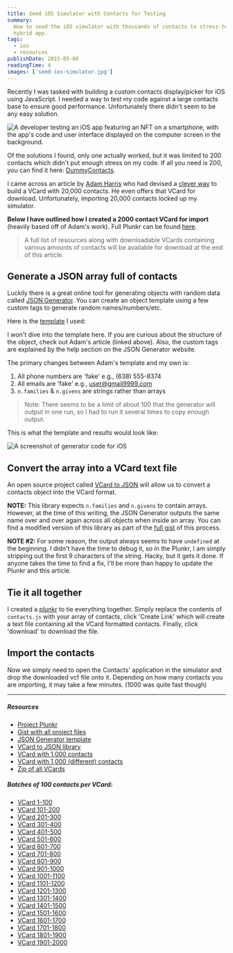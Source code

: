 ```yaml
---
title: Seed iOS Simulator with Contacts for Testing
summary:
  How to seed the iOS simulator with thousands of contacts to stress-test your
  hybrid app.
tags:
  - ios
  - resources
publishDate: 2015-05-08
readingTime: 4
images: ['seed-ios-simulator.jpg']
---
```


Recently I was tasked with building a custom contacts display/picker for iOS
using JavaScript. I needed a way to test my code against a large contacts base
to ensure good performance. Unfortunately there didn't seem to be any easy
solution.

![A developer testing an iOS app featuring an NFT on a smartphone, with the app's code and user interface displayed on the computer screen in the background.](seed-ios-simulator.jpg)

Of the solutions I found, only one actually worked, but it was limited to 200
contacts which didn't put enough stress on my code. If all you need is 200, you
can find it here: [DummyContacts][dummy].

I came across an article by [Adam Harris][adam] who had devised a [clever
way][20000] to build a VCard with 20,000 contacts. He even offers that VCard for
download. Unfortunately, importing 20,000 contacts locked up my simulator.

**Below I have outlined how I created a 2000 contact VCard for import** (heavily
based off of Adam's work). Full Plunkr can be found [here][plunkr].

> A full list of resources along with downloadable VCards containing various
> amounts of contacts will be available for download at the end of this article.

## Generate a JSON array full of contacts

Luckily there is a great online tool for generating objects with random data
called [JSON Generator][json]. You can create an object template using a few
custom tags to generate random names/numbers/etc.

Here is the [template][template] I used:

<script src="https://gist.github.com/benjamincharity/c295aea01a74b036fec0.js"></script>

I won't dive into the template here. If you are curious about the structure of
the object, check out Adam's article (linked above). Also, the custom tags are
explained by the help section on the JSON Generator website.

The primary changes between Adam's template and my own is:

1. All phone numbers are 'fake' e.g., (638) 555-8374
2. All emails are 'fake' e.g., user@gmail9999.com
3. `n.families` & `n.givens` are strings rather than arrays

> Note: There seems to be a limit of about 100 that the generator will output in
> one run, so I had to run it several times to copy enough output.

This is what the template and results would look like:

![A screenshot of generator code for iOS](generatorExample_ta2kup.png)

## Convert the array into a VCard text file

An open source project called [VCard to JSON][vcard] will allow us to convert a
contacts object into the VCard format.

**NOTE:** This library expects `n.families` and `n.givens` to contain arrays.
However, at the time of this writing, the JSON Generator outputs the same name
over and over again across all objects when inside an array. You can find a
modified version of this library as part of the [full gist][fullGist] of this
process.

**NOTE #2:** For some reason, the output always seems to have `undefined` at the
beginning. I didn't have the time to debug it, so in the Plunkr, I am simply
stripping out the first 9 characters of the string. Hacky, but it gets it done.
If anyone takes the time to find a fix, I'll be more than happy to update the
Plunkr and this article.

## Tie it all together

I created a [plunkr][plunkr] to tie everything together. Simply replace the
contents of `contacts.js` with your array of contacts, click 'Create Link' which
will create a text file containing all the VCard formatted contacts. Finally,
click 'download' to download the file.

## Import the contacts

Now we simply need to open the Contacts' application in the simulator and drop
the downloaded vcf file onto it. Depending on how many contacts you are
importing, it may take a few minutes. (1000 was quite fast though)

---

##### Resources

- [Project Plunkr][plunkr]
- [Gist with all project files][fullGist]
- [JSON Generator template][template]
- [VCard to JSON library][vcard]
- [VCard with 1,000 contacts](https://cdn.benjamincharity.com/vcards/contacts0-1000.vcf)
- [VCard with 1,000 (different) contacts](https://cdn.benjamincharity.com/vcards/contacts1000-2000.vcf)
- [Zip of all VCards](https://cdn.benjamincharity.com/vcards/ContactsVCards.zip)

##### Batches of 100 contacts per VCard:

- [VCard 1-100](https://cdn.benjamincharity.com/vcards/contacts1-100.vcf)
- [VCard 101-200](https://cdn.benjamincharity.com/vcards/contacts101-200.vcf)
- [VCard 201-300](https://cdn.benjamincharity.com/vcards/contacts201-300.vcf)
- [VCard 301-400](https://cdn.benjamincharity.com/vcards/contacts301-400.vcf)
- [VCard 401-500](https://cdn.benjamincharity.com/vcards/contacts401-500.vcf)
- [VCard 501-600](https://cdn.benjamincharity.com/vcards/contacts501-600.vcf)
- [VCard 601-700](https://cdn.benjamincharity.com/vcards/contacts601-700.vcf)
- [VCard 701-800](https://cdn.benjamincharity.com/vcards/contacts701-800.vcf)
- [VCard 801-900](https://cdn.benjamincharity.com/vcards/contacts801-900.vcf)
- [VCard 901-1000](https://cdn.benjamincharity.com/vcards/contacts901-1000.vcf)
- [VCard 1001-1100](https://cdn.benjamincharity.com/vcards/contacts1001-1100.vcf)
- [VCard 1101-1200](https://cdn.benjamincharity.com/vcards/contacts1101-1200.vcf)
- [VCard 1201-1300](https://cdn.benjamincharity.com/vcards/contacts1201-1300.vcf)
- [VCard 1301-1400](https://cdn.benjamincharity.com/vcards/contacts1301-1400.vcf)
- [VCard 1401-1500](https://cdn.benjamincharity.com/vcards/contacts1401-1500.vcf)
- [VCard 1501-1600](https://cdn.benjamincharity.com/vcards/contacts1501-1600.vcf)
- [VCard 1601-1700](https://cdn.benjamincharity.com/vcards/contacts1601-1700.vcf)
- [VCard 1701-1800](https://cdn.benjamincharity.com/vcards/contacts1701-1800.vcf)
- [VCard 1801-1900](https://cdn.benjamincharity.com/vcards/contacts1801-1900.vcf)
- [VCard 1901-2000](https://cdn.benjamincharity.com/vcards/contacts1901-2000.vcf)

[plunkr]: https://plnkr.co/edit/0Q1gz3BLocaIFg2B0rVH?p=preview
[template]: https://gist.github.com/benjamincharity/c295aea01a74b036fec0
[fullGist]: https://gist.github.com/benjamincharity/ac35ac288552feee349a
[json]: https://next.json-generator.com/
[vcard]: https://github.com/andrewppace/vcard-json
[adam]: https://github.com/aharris88
[20000]:
  https://www.adamwadeharris.com/heres-how-i-created-20000-fake-contacts-on-the-iphone/
[dummy]: https://github.com/Janak-Nirmal/DummyContacts
